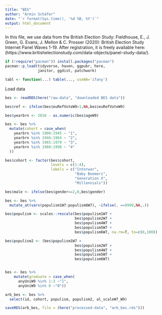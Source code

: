 ```yaml
---
title: "BES"
author: "Armin Schäfer"
date: "`r format(Sys.time(), '%d %B, %Y')`"
output: html_document
---
```


In this file, we use data from the British Election Study: Fieldhouse, E., J. Green, G. Evans, J. Mellon & C. Prosser (2020): British Election Study Internet Panel Waves 1-19. After registration, it is freely available here: (https://www.britishelectionstudy.com/data-objects/panel-study-data/).

```r

if (!require("pacman")) install.packages("pacman")
pacman::p_load(tidyverse, haven, ggpubr, here,
               janitor, ggdist, patchwork)

tabl <- function(...) table(..., useNA='ifany')

```

Load data

```r

bes <- readRDS(here("raw-data", "downloaded BES data")) 

bes$ref <- ifelse(bes$euRefVoteW9>1,NA,bes$euRefVoteW9)

bes$yearbrn <- 2016 - as.numeric(bes$ageW9)

bes <- bes %>%
  mutate(cohort = case_when(
    yearbrn %in% 1900:1945 ~ "1",
    yearbrn %in% 1946:1964 ~ "2",
    yearbrn %in% 1965:1979 ~ "3",
    yearbrn %in% 1980:1998 ~ "4"
  ))

bes$cohort <- factor(bes$cohort,
                     levels = c(1:4),
                     labels = c("Interwar",
                                "Baby Boomers",
                                "Generation X",
                                "Millennials"))

bes$male <- ifelse(bes$gender==2,0,bes$gender)

bes <- bes %>%
  mutate_at(vars(populism1W7:populism6W7), ~ifelse(. ==9999,NA,.))

bes$populism <- scales::rescale(bes$populism1W7 +
                                bes$populism2W7 +
                                bes$populism4W7 +
                                bes$populism5W7 +
                                bes$populism6W7, na.rm=T, to=c(0,100))

bes$populism2 <- (bes$populism1W7 +
                                bes$populism2W7 +
                                bes$populism4W7 +
                                bes$populism5W7 +
                                bes$populism6W7)


bes <- bes %>%
    mutate(graduate = case_when(
      anyUniW9 %in% 1:3 ~"1",
      anyUniW9 %in% 0 ~"0"))

arb_bes <- bes %>%
  select(id, cohort, populism, populism2, al_scaleW7_W9)

saveRDS(arb_bes, file = (here("processed-data", "arb_bes.rds")))

```

